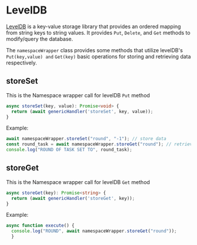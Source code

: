 # LevelDB

[LevelDB](https://github.com/google/leveldb) is a key-value storage library that provides an ordered mapping from string keys to string values. It provides `Put`, `Delete`, and `Get` methods to modify/query the database.

The `namespaceWrapper` class provides some methods that utilize levelDB's `Put(key,value) and` `Get(key)` basic operations for storing and retrieving data respectively.

## storeSet

This is the Namespace wrapper call for levelDB `Put` method

```typescript
async storeSet(key, value): Promise<void> {
  return (await genericHandler('storeSet', key, value));
}
```

Example:

```javascript
await namespaceWrapper.storeSet("round", "-1"); // store data
const round_task = await namespaceWrapper.storeGet("round"); // retrieve data with key
console.log("ROUND OF TASK SET TO", round_task);
```

## storeGet

This is the Namespace wrapper call for levelDB `Get` method

```typescript
async storeGet(key): Promise<string> {
  return (await genericHandler('storeGet', key));
}
```

Example:

```javascript
async function execute() {
  console.log("ROUND", await namespaceWrapper.storeGet("round"));
  }
```
